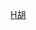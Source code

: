 {{Navbox
| name  = 胡适家系
| title = 胡适家系
| state = collapsed
| list1 =
<div class="center">
{{familytree/start | style=font-size:90%;}}

{{familytree|HCC|y|FSD|||||HCC=[[胡传]]|FSD=冯顺弟}}
{{familytree||||!||||||||}}
{{familytree|||HSS|y|JDX|||HSS=[[胡适]]|JDX=[[江东秀]]}}
{{familytree||,|-|-|-|+|-|-|-|.||}}
{{familytree|HZW||HSF||HSD|HZW=[[胡祖望]]|HSF=[[胡素斐]]|HSD=[[胡思杜]]}}

{{familytree/end}}
</div>
|below =

}}
<noinclude>

[[Category:中国家族模板|H胡]]

</noinclude>